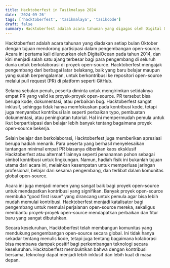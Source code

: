 ```yaml
---
title: Hacktoberfest in Tasikmalaya 2024
date: '2024-09-26'
tags: ['hacktoberfest', 'tasikmalaya', 'tasikcode']
draft: false
summary: Hacktoberfest adalah acara tahunan yang digagas oleh Digital Ocean untuk mempromosikan kontribusi terhadap proyek open source
---
```


Hacktoberfest adalah acara tahunan yang diadakan setiap bulan Oktober dengan tujuan mendorong partisipasi dalam pengembangan open-source. Acara ini pertama kali diluncurkan oleh DigitalOcean pada tahun 2014, dan kini menjadi salah satu ajang terbesar bagi para pengembang di seluruh dunia untuk berkolaborasi di proyek open-source. Hacktoberfest mengajak pengembang dari berbagai latar belakang, baik yang baru belajar maupun yang sudah berpengalaman, untuk berkontribusi ke repositori open-source melalui pull request (PR) di platform seperti GitHub.

Selama sebulan penuh, peserta diminta untuk mengirimkan setidaknya empat PR yang valid ke proyek-proyek open-source. PR tersebut bisa berupa kode, dokumentasi, atau perbaikan bug. Hacktoberfest sangat inklusif, sehingga tidak hanya memfokuskan pada kontribusi kode, tetapi juga menyambut kontribusi lain seperti perbaikan typo, pembuatan dokumentasi, atau peningkatan tutorial. Hal ini mempermudah pemula untuk ikut berpartisipasi dan belajar lebih banyak tentang bagaimana proyek open-source bekerja.

Selain belajar dan berkolaborasi, Hacktoberfest juga memberikan apresiasi berupa hadiah menarik. Para peserta yang berhasil menyelesaikan tantangan minimal empat PR biasanya diberikan kaos eksklusif Hacktoberfest atau alternatif lainnya seperti penanaman pohon sebagai simbol kontribusi untuk lingkungan. Namun, hadiah fisik ini bukanlah tujuan utama dari acara ini, melainkan kesempatan untuk memperluas jaringan profesional, belajar dari sesama pengembang, dan terlibat dalam komunitas global open-source.

Acara ini juga menjadi momen yang sangat baik bagi proyek open-source untuk mendapatkan kontribusi yang signifikan. Banyak proyek open-source membuka “good first issue” yang dirancang untuk pemula agar bisa lebih mudah memulai kontribusi. Hacktoberfest menjadi katalisator bagi pengembang untuk memulai perjalanan open-source mereka, sekaligus membantu proyek-proyek open-source mendapatkan perbaikan dan fitur baru yang sangat dibutuhkan.

Secara keseluruhan, Hacktoberfest telah membangun komunitas yang mendukung pengembangan open-source secara global. Ini tidak hanya sekadar tentang menulis kode, tetapi juga tentang bagaimana kolaborasi bisa membawa dampak positif bagi perkembangan teknologi secara keseluruhan. Hacktoberfest membuktikan bahwa dengan kontribusi bersama, teknologi dapat menjadi lebih inklusif dan lebih kuat di masa depan.
